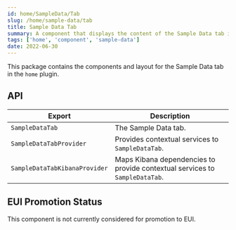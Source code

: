 ```yaml
---
id: home/SampleData/Tab
slug: /home/sample-data/tab
title: Sample Data Tab
summary: A component that displays the content of the Sample Data tab in the `home` plugin.
tags: ['home', 'component', 'sample-data']
date: 2022-06-30
---
```


This package contains the components and layout for the Sample Data tab in the `home` plugin.

## API

| Export | Description |
|---|---|
| `SampleDataTab` | The Sample Data tab. |
| `SampleDataTabProvider` | Provides contextual services to `SampleDataTab`. |
| `SampleDataTabKibanaProvider` | Maps Kibana dependencies to provide contextual services to `SampleDataTab`. |

## EUI Promotion Status

This component is not currently considered for promotion to EUI.
